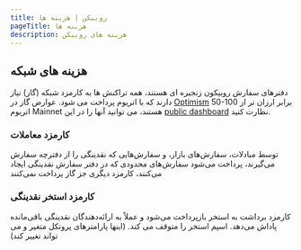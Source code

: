 ```yaml
---
title: روبیکن | هزینه ها
pageTitle: هزینه ها
description: هزینه های روبیکن
---
```


## هزینه های شبکه

دفترهای سفارش روبیکون زنجیره ای هستند، همه تراکنش ها به کارمزد شبکه (گاز) نیاز دارند که با اتریوم پرداخت می شود. عوارض گاز در [Optimism](https://www.optimism.io/) 50-100 برابر ارزان تر از اتریوم Mainnet هستند، می توانید آنها را در این [public dashboard](https://public-grafana.optimism.io/d/9hkhMxn7z/public-dashboard?orgId=1&refresh=5m) نظارت کنید.

### کارمزد معاملات


<Callout type="note" title="Taker Fee: 0.01%">
توسط مبادلات، سفارش‌های بازار، و سفارش‌هایی که نقدینگی را از دفترچه سفارش می‌گیرند، پرداخت می‌شود
</Callout>

<Callout type="note" title="Maker Fee: 0%">
سفارش‌های محدودی که در دفتر سفارش نقدینگی ایجاد می‌کنند، کارمزد دیگری جز گاز پرداخت نمی‌کنند
</Callout>

### کارمزد استخر نقدینگی

<Callout type="warning" title="Withdrawal Fee: 0.03%">
کارمزد برداشت به استخر بازپرداخت می‌شود و عملاً به ارائه‌دهندگان نقدینگی باقی‌مانده پاداش می‌دهد. اسپم استخر را متوقف می کند. (اینها پارامترهای پروتکل متغیر و
می تواند تغییر کند)
</Callout>